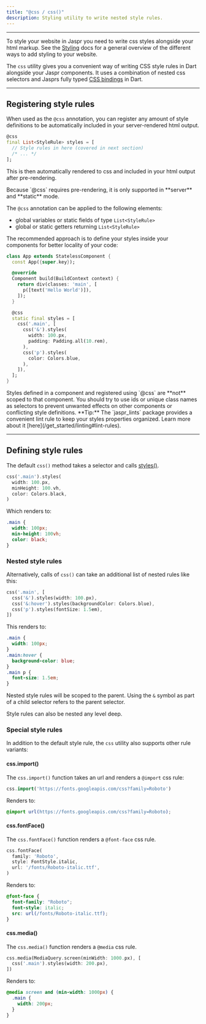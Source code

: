 ```yaml
---
title: "@css / css()"
description: Styling utility to write nested style rules.
---
```


---

To style your website in Jaspr you need to write css styles alongside your html markup. See the [Styling](/concepts/styling) docs for a general overview of the different ways to add styling to your website.

The `css` utility gives you a convenient way of writing CSS style rules in Dart alongside your Jaspr components. It uses a combination of nested css selectors and Jasprs fully typed [CSS bindings](/api/utils/styles) in Dart.

---

## Registering style rules

When used as the `@css` annotation, you can register any amount of style definitions to be automatically included in your server-rendered html output.

```dart
@css
final List<StyleRule> styles = [
  // Style rules in here (covered in next section)
  /* ... */
];
```

This is then automatically rendered to css and included in your html output after pre-rendering.

<Warning>
Because `@css` requires pre-rendering, it is only supported in **server** and **static** mode.
</Warning>

The `@css` annotation can be applied to the following elements:

- global variables or static fields of type `List<StyleRule>`
- global or static getters returning `List<StyleRule>`

The recommended approach is to define your styles inside your components for better locality of your code:

```dart lib/app.dart
class App extends StatelessComponent {
  const App({super.key});

  @override
  Component build(BuildContext context) {
    return div(classes: 'main', [
      p([text('Hello World')]),
    ]);
  }

  @css
  static final styles = [
    css('.main', [
      css('&').styles(
        width: 100.px,
        padding: Padding.all(10.rem),
      ),
      css('p').styles(
        color: Colors.blue,
      ),
    ]),
  ];
}
```

<Warning>
Styles defined in a component and registered using `@css` are **not** scoped to that component.
You should try to use ids or unique class names as selectors to prevent unwanted effects on other components or conflicting style definitions.
</Warning>

<Success>
**Tip:** The `jaspr_lints` package provides a convenient lint rule to keep your styles properties organized. Learn more about it [here](/get_started/linting#lint-rules).
</Success>

---

## Defining style rules

The default `css()` method takes a selector and calls [styles()](/api/utils/styles).

```dart
css('.main').styles(
  width: 100.px, 
  minHeight: 100.vh,
  color: Colors.black,
)
```

Which renders to:

```css
.main {
  width: 100px;
  min-height: 100vh;
  color: black;
}
```

### Nested style rules

Alternatively, calls of `css()` can take an additional list of nested rules like this:

```dart
css('.main', [
  css('&').styles(width: 100.px),
  css('&:hover').styles(backgroundColor: Colors.blue),
  css('p').styles(fontSize: 1.5em),
])
```

This renders to:

```css
.main {
  width: 100px;
}
.main:hover {
  background-color: blue;
}
.main p {
  font-size: 1.5em;
}
```

Nested style rules will be scoped to the parent. Using the `&` symbol as part of a child selector
refers to the parent selector.

Style rules can also be nested any level deep.

### Special style rules

In addition to the default style rule, the `css` utility also supports other rule variants:

#### css.import()

The `css.import()` function takes an url and renders a `@import` css rule:

```dart
css.import('https://fonts.googleapis.com/css?family=Roboto')
```

Renders to:

```css
@import url(https://fonts.googleapis.com/css?family=Roboto);
```

#### css.fontFace()

The `css.fontFace()` function renders a `@font-face` css rule.

```dart
css.fontFace(
  family: 'Roboto',
  style: FontStyle.italic,
  url: '/fonts/Roboto-italic.ttf',
)
```

Renders to:

```css
@font-face {
  font-family: "Roboto";
  font-style: italic;
  src: url(/fonts/Roboto-italic.ttf);
}
```

#### css.media()

The `css.media()` function renders a `@media` css rule.

```dart
css.media(MediaQuery.screen(minWidth: 1000.px), [
  css('.main').styles(width: 200.px),
])
```

Renders to:

```css
@media screen and (min-width: 1000px) {
  .main {
    width: 200px;
  }
}
```

